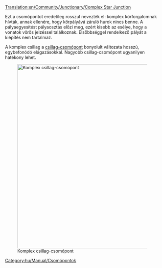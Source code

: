 [[Translation:en/Community/Junctionary/Complex Star Junction]]

{{hu/Community/Junctionary/Csomópontmenü}}
Ezt a csomópontot eredetileg rosszul nevezték el: komplex körforgalomnak hívták, annak ellenére, hogy körpályává záruló hurok nincs benne. A pályaegyesítést pályaosztás előzi meg, ezért kisebb az esélye, hogy a vonatok vörös jelzéssel találkoznak. Elsőbbséggel rendelkező pályát a kiépítés nem tartalmaz.

A komplex csillag a [[hu/Community/Junctionary/Csomópont/Csillag|csillag-csomópont]] bonyolult változata hosszú, egybefonódó elágazásokkal. Nagyobb csillag-csomópont ugyanilyen hatékony lehet.

[[File:en/Community/Junctionary/Lgroundabout.png|none|thumb|600px|Komplex csillag-csomópont]]

{{hu/Community/Junctionary/Csomópontok tulajdonságai|Drága|3|0|1|1|1|1|0|0|0|0|0||Vonat lerobbanása csak a saját pályájára van hatással.|
*Sok vonat egyidejű kezelésére képes.
*Megépítéséhez rengeteg helyre van szükség.
}}

[[Category:hu/Manual/Csomópontok]]